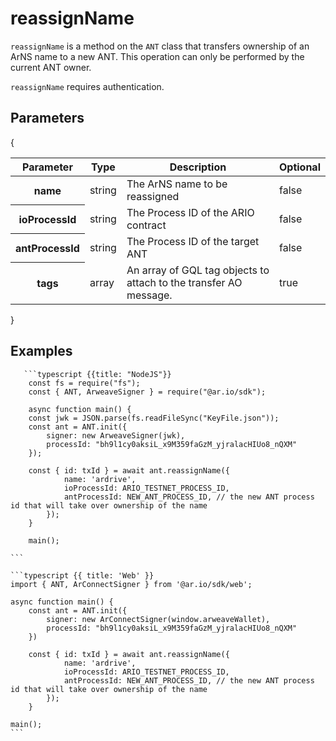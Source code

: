 
<HeroPattern />

# reassignName

`reassignName` is a method on the `ANT` class that transfers ownership of an ArNS name to a new ANT. This operation can only be performed by the current ANT owner.

`reassignName` requires authentication.

## Parameters

{

<div style={{ textAlign: 'center' }}>
  <table className="inline-table">
    <thead>
      <tr>
        <th>Parameter</th>
        <th>Type</th>
        <th>Description</th>
        <th>Optional</th>
      </tr>
    </thead>
    <tbody>
      <tr>
        <th>name</th>
        <td>string</td>
        <td>The ArNS name to be reassigned</td>
        <td>false</td>
      </tr>
      <tr>
        <th>ioProcessId</th>
        <td>string</td>
        <td>The Process ID of the ARIO contract</td>
        <td>false</td>
      </tr>
      <tr>
        <th>antProcessId</th>
        <td>string</td>
        <td>The Process ID of the target ANT</td>
        <td>false</td>
      </tr>
      <tr>
        <th>tags</th>
        <td>array</td>
        <td>
          An array of GQL tag objects to attach to the transfer AO message.
        </td>
        <td>true</td>
      </tr>
    </tbody>
  </table>
</div>
}

## Examples

<CodeGroup title="reassignName">

       ```typescript {{title: "NodeJS"}}
        const fs = require("fs");
        const { ANT, ArweaveSigner } = require("@ar.io/sdk");

        async function main() {
        const jwk = JSON.parse(fs.readFileSync("KeyFile.json"));
        const ant = ANT.init({
            signer: new ArweaveSigner(jwk),
            processId: "bh9l1cy0aksiL_x9M359faGzM_yjralacHIUo8_nQXM"
        });

        const { id: txId } = await ant.reassignName({
                name: 'ardrive',
                ioProcessId: ARIO_TESTNET_PROCESS_ID,
                antProcessId: NEW_ANT_PROCESS_ID, // the new ANT process id that will take over ownership of the name
            });
        }

        main();

    ```

    ```typescript {{ title: 'Web' }}
    import { ANT, ArConnectSigner } from '@ar.io/sdk/web';

    async function main() {
        const ant = ANT.init({
            signer: new ArConnectSigner(window.arweaveWallet),
            processId: "bh9l1cy0aksiL_x9M359faGzM_yjralacHIUo8_nQXM"
        })

        const { id: txId } = await ant.reassignName({
                name: 'ardrive',
                ioProcessId: ARIO_TESTNET_PROCESS_ID,
                antProcessId: NEW_ANT_PROCESS_ID, // the new ANT process id that will take over ownership of the name
            });
        }

    main();
    ```

</CodeGroup>
